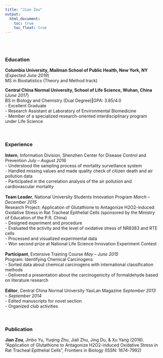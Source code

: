 ```yaml
---
title: "Jian Zou"
output:
  html_document: 
    toc: true
    toc_float: true
---
```

<br><br>


### Education                                                               

**Columbia University, Mailman School of Public Health, New York, NY** (*Expected June 2019*)  
MS in Biostatistics (Theory and Method track)

**Central China Normal University, School of Life Science, Wuhan, China** (*June 2017*)  
BS in Biology and Chemistry (Dual Degree)‖GPA: 3.85/4.0  
- Excellent Graduate  
- Research Assistant at Laboratory of Environmental Biomedicine  
- Member of a specialized research-oriented interdisciplinary program under Life Science  
<br><br>

### Experience
**Intern**, Information Division, Shenzhen Center for Disease Control and Prevention *July – August 2016*  
- Understood the sampling process of mortality surveillance system  
- Handled missing values and made quality check of citizen death and air pollution data  
- Participated in the correlation analysis of the air pollution and cardiovascular mortality  
<br>
**Team Leader**, National University Students Innovation Program *March – December 2015*  
Research Project: Application of Glutathione to Antagonize H2O2-induced Oxidative Stress in Rat Tracheal Epithelial Cells (sponsored by the Ministry of Education of the P.R. China)  
- Designed experiment and procedure  
- Evaluated the activity and the level of oxidative stress of NR8383 and RTE cells  
- Processed and visualized experimental data  
- Won second prize at National Life Science Innovation Experiment Contest  
<br>
**Participant**, Extensive Training Course  *May – June 2015*  
Program: Identifying Chemical Carcinogens  
- Sorted data about chemical carcinogens with international classification methods  
- Delivered a presentation about the carcinogenicity of formaldehyde based on literature research  
<br>
**Editor**, Central China Normal University YaoLan Magazine *September 2013 – September 2014*  
- Edited manuscripts for novel section  
- Organized club activities  
<br><br>

### Publication  
**Jian Zou**, Jinbo Yu, Yuqing Zhu, Jiali Zhu, Jing Du, & Xu Yang (2016). “Application of Glutathione to Antagonize H2O2-induced Oxidative Stress in Rat Tracheal Epithelial Cells”, Frontiers in Biology (ISSN: 1674-7992) 






